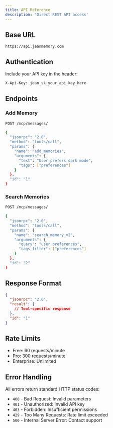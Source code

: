 ```yaml
---
title: API Reference
description: 'Direct REST API access'
---
```


## Base URL

```
https://api.jeanmemory.com
```

## Authentication

Include your API key in the header:

```bash
X-Api-Key: jean_sk_your_api_key_here
```

## Endpoints

### Add Memory

```bash
POST /mcp/messages/

{
  "jsonrpc": "2.0",
  "method": "tools/call",
  "params": {
    "name": "add_memories",
    "arguments": {
      "text": "User prefers dark mode",
      "tags": ["preferences"]
    }
  },
  "id": "1"
}
```

### Search Memories

```bash
POST /mcp/messages/

{
  "jsonrpc": "2.0",
  "method": "tools/call",
  "params": {
    "name": "search_memory_v2",
    "arguments": {
      "query": "user preferences",
      "tags_filter": ["preferences"]
    }
  },
  "id": "2"
}
```

## Response Format

```json
{
  "jsonrpc": "2.0",
  "result": {
    // Tool-specific response
  },
  "id": "1"
}
```

## Rate Limits

- Free: 60 requests/minute
- Pro: 300 requests/minute
- Enterprise: Unlimited

## Error Handling

All errors return standard HTTP status codes:

- `400` - Bad Request: Invalid parameters
- `401` - Unauthorized: Invalid API key
- `403` - Forbidden: Insufficient permissions
- `429` - Too Many Requests: Rate limit exceeded
- `500` - Internal Server Error: Contact support
